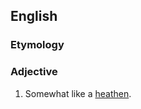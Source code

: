 ==English==

===Etymology===
{{suffix|en|heathen|ish}}

===Adjective===
{{en-adj}}

# Somewhat like a [[heathen]].